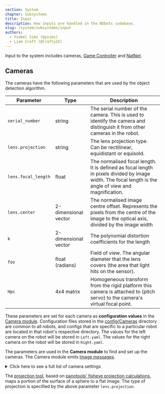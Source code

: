 ```yaml
---
section: System
chapter: Subsystems
title: Input
description: How inputs are handled in the NUbots codebase.
slug: /system/subsystems/input
authors:
  - Ysobel Sims (@ysims)
  - Liam Craft (@Crafty15)
---
```


Input to the system includes cameras, [Game Controller](https://github.com/RoboCup-Humanoid-TC/GameController) and [NatNet](https://optitrack.com/products/natnet-sdk/).

## Cameras

The cameras have the following parameters that are used by the object detection algorithm.

| Parameter           | Type                 | Description                                                                                                                                           |
| ------------------- | -------------------- | ----------------------------------------------------------------------------------------------------------------------------------------------------- |
| `serial_number`     | string               | The serial number of the camera. This is used to identify the camera and distinguish it from other cameras in the robot.                              |
| `lens.projection`   | string               | The lens projection type. Can be rectilinear, equidistant or equisold.                                                                                |
| `lens.focal_length` | float                | The normalised focal length. It is defined as focal length in pixels divided by image width. The focal length is the angle of view and magnification. |
| `lens.center`       | 2-dimensional vector | The normalised image centre offset. Represents the pixels from the centre of the image to the optical axis, divided by the image width                |
| `k`                 | 2-dimensional vector | The polynomial distortion coefficients for the length                                                                                                 |
| `fov`               | float (radians)      | Field of view. The angular diameter that the lens covers (the area that light hits on the sensor).                                                    |
| `Hpc`               | 4x4 matrix           | Homogeneous transform from the rigid platform this camera is attached to (pitch servo) to the camera's virtual focal point.                           |

These parameters are set for each camera as **configuration values** in the [Camera module](https://github.com/NUbots/NUbots/tree/main/module/input/Camera/data/config). Configuration files stored in the [config/Cameras](https://github.com/NUbots/NUbots/tree/main/module/input/Camera/data/config/Cameras) directory are common to all robots, and configs that are specific to a particular robot are located in that robot's respective directory. The values for the left camera on the robot will be stored in `Left.yaml`. The values for the right camera on the robot will be stored in `Right.yaml`.

The parameters are used in the **Camera module** to find and set up the cameras. The Camera module emits [Image messages](https://github.com/NUbots/NUbots/tree/main/shared/message/input/Image.proto).

<details>

  <summary>Click here to see a full list of camera settings</summary>

**This file is a print out directly from the cameras using [arv-tool-0.8](https://github.com/AravisProject/aravis)**

```json
  Point Grey Research-1E100115138C-0115138C (USB3)
Category    : 'Root'
  Category    : 'AcquisitionControl'
      Enumeration  : [RW] 'AcquisitionMode'
          EnumEntry   : 'MultiFrame'
          EnumEntry   : 'SingleFrame'
          EnumEntry   : 'Continuous'
      Command      : [WO] 'AcquisitionStart'
      Command      : [WO] 'AcquisitionStop'
      Integer      : [RW] 'AcquisitionFrameCount'
      Integer      : [RW] 'AcquisitionBurstFrameCount'
      Enumeration  : [RW] 'ExposureMode'
          EnumEntry   : 'TriggerWidth'
          EnumEntry   : 'Timed'
      Float        : [RW] 'ExposureTime'
      Enumeration  : [RW] 'ExposureAuto'
          EnumEntry   : 'Continuous'
          EnumEntry   : 'Once'
          EnumEntry   : 'Off'
      Float        : [RW] 'AcquisitionFrameRate'
      Float        : [RO] 'AcquisitionResultingFrameRate'
      Boolean      : [RW] 'AcquisitionFrameRateEnable'
      Float        : [RW] 'AcquisitionLineRate'
      Enumeration  : [RW] 'TriggerSelector'
            * TriggerMode
            * TriggerSoftware
            * TriggerSource
            * TriggerActivation
            * TriggerOverlap
            * TriggerDelay
          EnumEntry   : 'FrameBurstStart'
          EnumEntry   : 'FrameStart'
          EnumEntry   : 'AcquisitionStart'
      Enumeration  : [RW] 'TriggerMode'
          EnumEntry   : 'On'
          EnumEntry   : 'Off'
      Command      : [WO] 'TriggerSoftware'
      Enumeration  : [RW] 'TriggerSource'
          EnumEntry   : 'LogicBlock1'
          EnumEntry   : 'LogicBlock0'
          EnumEntry   : 'Counter1End'
          EnumEntry   : 'Counter0End'
          EnumEntry   : 'Counter1Start'
          EnumEntry   : 'Counter0Start'
          EnumEntry   : 'UserOutput3'
          EnumEntry   : 'UserOutput2'
          EnumEntry   : 'UserOutput1'
          EnumEntry   : 'UserOutput0'
          EnumEntry   : 'Line3'
          EnumEntry   : 'Line2'
          EnumEntry   : 'Line0'
          EnumEntry   : 'Software'
      Enumeration : 'TriggerActivation' (Not available)
          EnumEntry   : 'AnyEdge'
          EnumEntry   : 'RisingEdge'
          EnumEntry   : 'FallingEdge'
          EnumEntry   : 'LevelHigh'
          EnumEntry   : 'LevelLow'
      Enumeration  : [RW] 'TriggerOverlap'
          EnumEntry   : 'ReadOut'
          EnumEntry   : 'Off'
      Float        : [RW] 'TriggerDelay'
      Enumeration  : [RW] 'SensorShutterMode'
          EnumEntry   : 'Global'
  Category    : 'AnalogControl'
      Enumeration  : [RW] 'GainSelector'
            * GainRaw
            * Gain
          EnumEntry   : 'All'
      Float        : [RW] 'Gain'
      Enumeration  : [RW] 'GainAuto'
          EnumEntry   : 'Continuous'
          EnumEntry   : 'Once'
          EnumEntry   : 'Off'
      Enumeration  : [RW] 'BlackLevelSelector'
            * BlackLevelRaw
            * BlackLevel
          EnumEntry   : 'Digital'
          EnumEntry   : 'Analog'
          EnumEntry   : 'All'
      Float        : [RW] 'BlackLevel'
      Enumeration  : [RW] 'BalanceRatioSelector'
            * BalanceRatio
          EnumEntry   : 'Blue'
          EnumEntry   : 'Red'
      Float        : [RW] 'BalanceRatio'
      Enumeration  : [RW] 'BalanceWhiteAuto'
          EnumEntry   : 'Continuous'
          EnumEntry   : 'Once'
          EnumEntry   : 'Off'
      Float        : [RW] 'Gamma'
      Boolean      : [RW] 'GammaEnable'
      Boolean     : 'SharpeningEnable' (Not available)
      Boolean     : 'SharpeningAuto' (Not available)
      Float       : 'Sharpening' (Not available)
      Float       : 'SharpeningThreshold' (Not available)
  Category    : 'ImageFormatControl'
      Integer      : [RO] 'SensorWidth'
      Integer      : [RO] 'SensorHeight'
      Integer      : [RO] 'WidthMax'
      Integer      : [RO] 'HeightMax'
      Integer      : [RW] 'Width'
      Integer      : [RW] 'Height'
      Integer      : [RW] 'OffsetX'
      Integer      : [RW] 'OffsetY'
      Enumeration  : [RW] 'PixelFormat'
          EnumEntry   : 'BGRa8'
          EnumEntry   : 'BGR8'
          EnumEntry   : 'YCbCr411_8'
          EnumEntry   : 'YCbCr422_8'
          EnumEntry   : 'YCbCr8'
          EnumEntry   : 'BayerBG12p' (Not available)
          EnumEntry   : 'BayerGB12p' (Not available)
          EnumEntry   : 'BayerRG12p'
          EnumEntry   : 'BayerGR12p' (Not available)
          EnumEntry   : 'Mono12p'
          EnumEntry   : 'YUV444Packed'
          EnumEntry   : 'YUV422Packed'
          EnumEntry   : 'YUV411Packed'
          EnumEntry   : 'BayerBG12Packed' (Not available)
          EnumEntry   : 'BayerGB12Packed' (Not available)
          EnumEntry   : 'BayerRG12Packed'
          EnumEntry   : 'BayerGR12Packed' (Not available)
          EnumEntry   : 'Mono12Packed'
          EnumEntry   : 'BayerBG16' (Not available)
          EnumEntry   : 'BayerGB16' (Not available)
          EnumEntry   : 'BayerRG16'
          EnumEntry   : 'BayerGR16' (Not available)
          EnumEntry   : 'BayerBG8' (Not available)
          EnumEntry   : 'BayerGB8' (Not available)
          EnumEntry   : 'BayerRG8'
          EnumEntry   : 'BayerGR8' (Not available)
          EnumEntry   : 'RGB8Packed'
          EnumEntry   : 'Mono16'
          EnumEntry   : 'Mono8'
      Enumeration  : [RO] 'PixelSize'
          EnumEntry   : 'Bpp96'
          EnumEntry   : 'Bpp64'
          EnumEntry   : 'Bpp48'
          EnumEntry   : 'Bpp36'
          EnumEntry   : 'Bpp32'
          EnumEntry   : 'Bpp30'
          EnumEntry   : 'Bpp24'
          EnumEntry   : 'Bpp20'
          EnumEntry   : 'Bpp16'
          EnumEntry   : 'Bpp14'
          EnumEntry   : 'Bpp12'
          EnumEntry   : 'Bpp10'
          EnumEntry   : 'Bpp8'
          EnumEntry   : 'Bpp4'
          EnumEntry   : 'Bpp2'
          EnumEntry   : 'Bpp1'
      Enumeration  : [RO] 'PixelColorFilter'
          EnumEntry   : 'BayerBG'
          EnumEntry   : 'BayerGR'
          EnumEntry   : 'BayerGB'
          EnumEntry   : 'BayerRG'
          EnumEntry   : 'None'
      Integer      : [RO] 'PixelDynamicRangeMin'
      Integer      : [RO] 'PixelDynamicRangeMax'
      Boolean      : [RW] 'IspEnable'
      Enumeration  : [RW] 'BinningSelector'
            * BinningHorizontalMode
            * BinningVerticalMode
            * BinningHorizontal
            * BinningVertical
          EnumEntry   : 'ISP'
          EnumEntry   : 'Sensor'
          EnumEntry   : 'All'
      Enumeration  : [RW] 'BinningHorizontalMode'
          EnumEntry   : 'Average'
          EnumEntry   : 'Sum'
      Enumeration  : [RW] 'BinningVerticalMode'
          EnumEntry   : 'Average'
          EnumEntry   : 'Sum'
      Integer      : [RW] 'BinningHorizontal'
      Integer      : [RW] 'BinningVertical'
      Enumeration  : [RW] 'DecimationSelector'
            * DecimationHorizontalMode
            * DecimationVerticalMode
            * DecimationHorizontal
            * DecimationVertical
          EnumEntry   : 'Sensor'
          EnumEntry   : 'All'
      Enumeration  : [RW] 'DecimationHorizontalMode'
          EnumEntry   : 'Discard'
      Enumeration  : [RW] 'DecimationVerticalMode'
          EnumEntry   : 'Discard'
      Integer      : [RW] 'DecimationHorizontal'
      Integer      : [RW] 'DecimationVertical'
      Boolean      : [RW] 'ReverseX'
      Boolean      : [RW] 'ReverseY'
      Enumeration  : [RW] 'TestPatternGeneratorSelector'
            * TestPattern
          EnumEntry   : 'PipelineStart'
          EnumEntry   : 'Sensor'
      Enumeration  : [RW] 'TestPattern'
          EnumEntry   : 'SensorTestPattern'
          EnumEntry   : 'Increment' (Not available)
          EnumEntry   : 'Off'
      Enumeration  : [RW] 'AdcBitDepth'
          EnumEntry   : 'Bit10'
  Category    : 'DeviceControl'
      Enumeration  : [RO] 'DeviceScanType'
          EnumEntry   : 'Areascan'
      StringReg    : [RO] 'DeviceVendorName'
      StringReg    : [RO] 'DeviceModelName'
      StringReg    : [RO] 'SensorDescription'
      StringReg    : [RO] 'DeviceManufacturerInfo'
      StringReg    : [RO] 'DeviceVersion'
      StringReg    : [RO] 'DeviceFirmwareVersion'
      StringReg    : [RO] 'DeviceSerialNumber'
      StringReg    : [RO] 'DeviceID'
      StringReg    : [RW] 'DeviceUserID'
      Enumeration  : [RO] 'DeviceTLType'
          EnumEntry   : 'Custom'
          EnumEntry   : 'USB3Vision'
          EnumEntry   : 'CoaXPress'
          EnumEntry   : 'CameraLinkHS'
          EnumEntry   : 'CameraLink'
          EnumEntry   : 'GigEVision'
      Integer      : [RO] 'DeviceGenCPVersionMajor'
      Integer      : [RO] 'DeviceGenCPVersionMinor'
      Integer      : [RO] 'DeviceMaxThroughput'
      Integer      : [RO] 'DeviceLinkSpeed'
      Integer      : [RW] 'DeviceLinkThroughputLimit'
      Float        : [RW] 'DeviceLinkBandwidthReserve'
      Integer      : [RO] 'DeviceLinkCurrentThroughput'
      Command      : [WO] 'DeviceReset'
      Enumeration  : [RW] 'DeviceIndicatorMode'
          EnumEntry   : 'ErrorStatus'
          EnumEntry   : 'Active'
          EnumEntry   : 'Inactive'
      Float        : [RO] 'DeviceTemperature'
      Integer      : [RO] 'Timestamp'
      Command      : [WO] 'TimestampLatch'
      Integer      : [RO] 'TimestampIncrement'
      Enumeration  : [RW] 'DevicePowerSupplySelector'
            * PowerSupplyVoltage
            * PowerSupplyCurrent
          EnumEntry   : 'External'
      Float        : [RO] 'PowerSupplyVoltage'
      Float        : [RO] 'PowerSupplyCurrent'
      Integer      : [RO] 'DeviceUptime'
      Integer      : [RO] 'LinkUptime'
      Integer      : [RO] 'EnumerationCount'
      Command      : [WO] 'FactoryReset'
      Integer      : [RO] 'MaxDeviceResetTime'
  Category    : 'TransportLayerControl'
      Integer      : [RO] 'PayloadSize'
      Integer      : [RW] 'TLParamsLocked'
      Category    : 'USB3Vision'
          Integer      : [RO] 'U3VMaxDeviceResponseTime'
          Integer      : [RW] 'U3VMessageChannelID'
          Integer      : [RW] 'U3VAccessPrivilege'
          Integer      : [RO] 'U3VVersionMajor'
          Integer      : [RO] 'U3VVersionMinor'
          Integer      : [RO] 'U3VCPCapability'
                * U3VCPSIRMAvailable
                * U3VCPEIRMAvailable
                * U3VCPIIDC2Available
          Boolean      : [RO] 'U3VCPSIRMAvailable'
          Boolean      : [RO] 'U3VCPEIRMAvailable'
          Boolean      : [RO] 'U3VCPIIDC2Available'
          Integer      : [RO] 'U3VMaxCommandTransferLength'
          Integer      : [RO] 'U3VMaxAcknowledgeTransferLength'
          Integer      : [RO] 'U3VNumberOfStreamChannels'
          Enumeration  : [RO] 'U3VCurrentSpeed'
              EnumEntry   : 'SuperSpeed'
              EnumEntry   : 'HighSpeed'
              EnumEntry   : 'FullSpeed'
              EnumEntry   : 'LowSpeed'
      Integer      : [RO] 'LinkErrorCount'
      Integer      : [RO] 'LinkRecoveryCount'
  Category    : 'SequencerControl'
      Enumeration  : [RW] 'SequencerMode'
          EnumEntry   : 'On'
          EnumEntry   : 'Off'
      Enumeration  : [RW] 'SequencerConfigurationMode'
          EnumEntry   : 'On'
          EnumEntry   : 'Off'
      Enumeration  : [RO] 'SequencerConfigurationValid'
          EnumEntry   : 'Yes'
          EnumEntry   : 'No'
      Enumeration  : [RW] 'SequencerFeatureSelector'
            * SequencerFeatureEnable
          EnumEntry   : 'Height'
          EnumEntry   : 'Width'
          EnumEntry   : 'OffsetY'
          EnumEntry   : 'OffsetX'
          EnumEntry   : 'Gain'
          EnumEntry   : 'ExposureTime'
      Boolean      : [RW] 'SequencerFeatureEnable'
      Integer      : [RW] 'SequencerSetStart'
      Integer     : 'SequencerSetActive' (Not available)
      Integer      : [RW] 'SequencerSetSelector'
            * SequencerSetValid
            * SequencerSetSave
            * SequencerSetLoad
            * SequencerPathSelector
            * SequencerTriggerSource
            * SequencerTriggerActivation
            * SequencerSetNext
      Enumeration  : [RO] 'SequencerSetValid'
          EnumEntry   : 'Yes'
          EnumEntry   : 'No'
      Command      : [RW] 'SequencerSetSave'
      Command      : [RW] 'SequencerSetLoad'
      Integer      : [RW] 'SequencerPathSelector'
            * SequencerTriggerSource
            * SequencerTriggerActivation
            * SequencerSetNext
      Enumeration  : [RW] 'SequencerTriggerSource'
          EnumEntry   : 'FrameStart'
          EnumEntry   : 'Off'
      Enumeration : 'SequencerTriggerActivation' (Not available)
          EnumEntry   : 'LevelLow' (Not available)
          EnumEntry   : 'LevelHigh' (Not available)
          EnumEntry   : 'AnyEdge' (Not available)
          EnumEntry   : 'FallingEdge' (Not available)
          EnumEntry   : 'RisingEdge' (Not available)
      Integer     : 'SequencerSetNext' (Not available)
  Category    : 'ColorTransformationControl'
      Enumeration : 'ColorTransformationSelector' (Not available)
          EnumEntry   : 'RGBtoYUV' (Not available)
          EnumEntry   : 'RGBtoRGB' (Not available)
      Boolean     : 'ColorTransformationEnable' (Not available)
      Enumeration : 'ColorTransformationValueSelector' (Not available)
          EnumEntry   : 'Offset2' (Not available)
          EnumEntry   : 'Offset1' (Not available)
          EnumEntry   : 'Offset0' (Not available)
          EnumEntry   : 'Gain22'
          EnumEntry   : 'Gain21'
          EnumEntry   : 'Gain20'
          EnumEntry   : 'Gain12'
          EnumEntry   : 'Gain11'
          EnumEntry   : 'Gain10'
          EnumEntry   : 'Gain02'
          EnumEntry   : 'Gain01'
          EnumEntry   : 'Gain00'
      Float       : 'ColorTransformationValue' (Not available)
      Enumeration  : [RW] 'RgbTransformLightSource'
          EnumEntry   : 'Custom'
          EnumEntry   : 'Shade8000K'
          EnumEntry   : 'Cloudy6500K'
          EnumEntry   : 'Daylight5000K'
          EnumEntry   : 'CoolFluorescent4000K'
          EnumEntry   : 'WarmFluorescent3000K'
          EnumEntry   : 'Tungsten2800K'
          EnumEntry   : 'General'
      Boolean     : 'SaturationEnable' (Not available)
      Float       : 'Saturation' (Not available)
  Category    : 'AutoAlgorithmControl'
      Enumeration  : [RW] 'AutoAlgorithmSelector'
            * AasRoiEnable
            * AasRoiOffsetX
            * AasRoiOffsetY
            * AasRoiWidth
            * AasRoiHeight
          EnumEntry   : 'Ae'
          EnumEntry   : 'Awb'
      Boolean      : [RW] 'AasRoiEnable'
      Integer     : 'AasRoiOffsetX' (Not available)
      Integer     : 'AasRoiOffsetY' (Not available)
      Integer     : 'AasRoiWidth' (Not available)
      Integer     : 'AasRoiHeight' (Not available)
      Enumeration  : [RW] 'BalanceWhiteAutoProfile'
          EnumEntry   : 'Outdoor'
          EnumEntry   : 'Indoor'
      Float        : [RW] 'BalanceWhiteAutoLowerLimit'
      Float        : [RW] 'BalanceWhiteAutoUpperLimit'
      Float        : [RW] 'BalanceWhiteAutoDamping'
      Enumeration  : [RW] 'AutoExposureTargetGreyValueAuto'
          EnumEntry   : 'Continuous'
          EnumEntry   : 'Off'
      Float       : 'AutoExposureTargetGreyValue' (Not available)
      Enumeration  : [RW] 'AutoExposureLightingMode'
          EnumEntry   : 'Normal'
          EnumEntry   : 'Frontlight'
          EnumEntry   : 'Backlight'
      Enumeration  : [RW] 'AutoExposureMeteringMode'
          EnumEntry   : 'Partial'
          EnumEntry   : 'Spot'
          EnumEntry   : 'Average'
      Float        : [RW] 'AutoExposureExposureTimeLowerLimit'
      Float        : [RW] 'AutoExposureExposureTimeUpperLimit'
      Float        : [RW] 'AutoExposureGainLowerLimit'
      Float        : [RW] 'AutoExposureGainUpperLimit'
      Float        : [RW] 'AutoExposureGreyValueLowerLimit'
      Float        : [RW] 'AutoExposureGreyValueUpperLimit'
      Float        : [RW] 'AutoExposureEVCompensation'
      Float        : [RW] 'AutoExposureControlLoopDamping'
      Enumeration  : [RW] 'AutoExposureControlPriority'
          EnumEntry   : 'ExposureTime'
          EnumEntry   : 'Gain'
  Category    : 'FlatFieldCorrectionControl'
      Boolean      : [RW] 'FfcEnable'
      Enumeration  : [RW] 'FfcMode'
          EnumEntry   : 'Calibration'
          EnumEntry   : 'User'
          EnumEntry   : 'Factory'
      Category    : 'FfcUserTableControl'
          Integer     : 'FfcUserTableXCoordinate' (Not available)
          Float       : 'FfcUserGain' (Not available)
          Integer     : 'FfcUserOffset' (Not available)
          Command     : 'FfcUserTableReset' (Not available)
          Command     : 'FfcUserTableSave' (Not available)
          Register    : 'FfcUserGainAll' (Not available)
          Register    : 'FfcUserOffsetAll' (Not available)
  Category    : 'DefectivePixelCorrection'
      Boolean      : [RW] 'DefectCorrectStaticEnable'
      Enumeration  : [RW] 'DefectCorrectionMode'
          EnumEntry   : 'Highlight'
          EnumEntry   : 'Average'
      Integer      : [RW] 'DefectTablePixelCount'
      Integer      : [RW] 'DefectTableIndex'
            * DefectTableCoordinateX
            * DefectTableCoordinateY
      Integer      : [RW] 'DefectTableCoordinateX'
      Integer      : [RW] 'DefectTableCoordinateY'
      Command      : [RW] 'DefectTableApply'
      Command      : [WO] 'DefectTableSave'
      Command      : [RW] 'DefectTableFactoryRestore'
  Category    : 'UserSetControl'
      Enumeration  : [RW] 'UserSetSelector'
            * UserSetLoad
            * UserSetSave
          EnumEntry   : 'UserSet1'
          EnumEntry   : 'UserSet0'
          EnumEntry   : 'Default'
      Command      : [RW] 'UserSetLoad'
      Command      : [RW] 'UserSetSave'
      Enumeration  : [RW] 'UserSetDefault'
          EnumEntry   : 'UserSet1'
          EnumEntry   : 'UserSet0'
          EnumEntry   : 'Default'
      Enumeration  : [RW] 'UserSetFeatureSelector'
          EnumEntry   : 'Width'
          EnumEntry   : 'V3_3EnableLine3'
          EnumEntry   : 'V3_3EnableLine2'
          EnumEntry   : 'V3_3EnableLine1'
          EnumEntry   : 'V3_3EnableLine0'
          EnumEntry   : 'UserOutputValueAll'
          EnumEntry   : 'TriggerSourceFrameStart'
          EnumEntry   : 'TriggerSourceFrameBurstStart'
          EnumEntry   : 'TriggerSourceAcquisitionStart'
          EnumEntry   : 'TriggerOverlapFrameStart'
          EnumEntry   : 'TriggerOverlapFrameBurstStart'
          EnumEntry   : 'TriggerOverlapAcquisitionStart'
          EnumEntry   : 'TriggerModeFrameStart'
          EnumEntry   : 'TriggerModeFrameBurstStart'
          EnumEntry   : 'TriggerModeAcquisitionStart'
          EnumEntry   : 'TriggerDelayFrameStart'
          EnumEntry   : 'TriggerDelayFrameBurstStart'
          EnumEntry   : 'TriggerDelayAcquisitionStart'
          EnumEntry   : 'TriggerActivationFrameStart'
          EnumEntry   : 'TriggerActivationFrameBurstStart'
          EnumEntry   : 'TriggerActivationAcquisitionStart'
          EnumEntry   : 'TransferOperationMode'
          EnumEntry   : 'TransferControlMode'
          EnumEntry   : 'TransferBlockCount'
          EnumEntry   : 'TestPatternSensor'
          EnumEntry   : 'TestPatternPipelineStart'
          EnumEntry   : 'SharpeningThreshold'
          EnumEntry   : 'SharpeningEnable'
          EnumEntry   : 'SharpeningAuto'
          EnumEntry   : 'Sharpening'
          EnumEntry   : 'SensorShutterMode'
          EnumEntry   : 'SaturationEnable'
          EnumEntry   : 'Saturation'
          EnumEntry   : 'RgbTransformLightSource'
          EnumEntry   : 'ReverseY'
          EnumEntry   : 'ReverseX'
          EnumEntry   : 'PixelFormat'
          EnumEntry   : 'OffsetY'
          EnumEntry   : 'OffsetX'
          EnumEntry   : 'LogicBlockLUTOutputValueAllLogicBlock1Value'
          EnumEntry   : 'LogicBlockLUTOutputValueAllLogicBlock1Enable'
          EnumEntry   : 'LogicBlockLUTOutputValueAllLogicBlock0Value'
          EnumEntry   : 'LogicBlockLUTOutputValueAllLogicBlock0Enable'
          EnumEntry   : 'LogicBlockLUTInputSourceLogicBlock1Input3'
          EnumEntry   : 'LogicBlockLUTInputSourceLogicBlock1Input2'
          EnumEntry   : 'LogicBlockLUTInputSourceLogicBlock1Input1'
          EnumEntry   : 'LogicBlockLUTInputSourceLogicBlock1Input0'
          EnumEntry   : 'LogicBlockLUTInputSourceLogicBlock0Input3'
          EnumEntry   : 'LogicBlockLUTInputSourceLogicBlock0Input2'
          EnumEntry   : 'LogicBlockLUTInputSourceLogicBlock0Input1'
          EnumEntry   : 'LogicBlockLUTInputSourceLogicBlock0Input0'
          EnumEntry   : 'LogicBlockLUTInputActivationLogicBlock1Input3'
          EnumEntry   : 'LogicBlockLUTInputActivationLogicBlock1Input2'
          EnumEntry   : 'LogicBlockLUTInputActivationLogicBlock1Input1'
          EnumEntry   : 'LogicBlockLUTInputActivationLogicBlock1Input0'
          EnumEntry   : 'LogicBlockLUTInputActivationLogicBlock0Input3'
          EnumEntry   : 'LogicBlockLUTInputActivationLogicBlock0Input2'
          EnumEntry   : 'LogicBlockLUTInputActivationLogicBlock0Input1'
          EnumEntry   : 'LogicBlockLUTInputActivationLogicBlock0Input0'
          EnumEntry   : 'LineSourceLine3'
          EnumEntry   : 'LineSourceLine2'
          EnumEntry   : 'LineSourceLine1'
          EnumEntry   : 'LineSourceLine0'
          EnumEntry   : 'LineModeLine3'
          EnumEntry   : 'LineModeLine2'
          EnumEntry   : 'LineModeLine1'
          EnumEntry   : 'LineModeLine0'
          EnumEntry   : 'LineInverterLine3'
          EnumEntry   : 'LineInverterLine2'
          EnumEntry   : 'LineInverterLine1'
          EnumEntry   : 'LineInverterLine0'
          EnumEntry   : 'LineFilterWidthLine3Deglitch'
          EnumEntry   : 'LineFilterWidthLine3Debounce'
          EnumEntry   : 'LineFilterWidthLine2Deglitch'
          EnumEntry   : 'LineFilterWidthLine2Debounce'
          EnumEntry   : 'LineFilterWidthLine1Deglitch'
          EnumEntry   : 'LineFilterWidthLine1Debounce'
          EnumEntry   : 'LineFilterWidthLine0Deglitch'
          EnumEntry   : 'LineFilterWidthLine0Debounce'
          EnumEntry   : 'LUTEnable'
          EnumEntry   : 'IspEnable'
          EnumEntry   : 'Height'
          EnumEntry   : 'GammaEnable'
          EnumEntry   : 'Gamma'
          EnumEntry   : 'GainAuto'
          EnumEntry   : 'GainAll'
          EnumEntry   : 'FfcMode'
          EnumEntry   : 'FfcEnable'
          EnumEntry   : 'ExposureTime'
          EnumEntry   : 'ExposureMode'
          EnumEntry   : 'ExposureAuto'
          EnumEntry   : 'ExposureActiveMode'
          EnumEntry   : 'EventNotificationExposureEnd'
          EnumEntry   : 'EventNotificationError'
          EnumEntry   : 'EvCompensationRaw'
          EnumEntry   : 'DeviceLinkThroughputLimit'
          EnumEntry   : 'DeviceLinkBandwidthReserve'
          EnumEntry   : 'DeviceIndicatorMode'
          EnumEntry   : 'DefectCorrectionMode'
          EnumEntry   : 'DefectCorrectStaticEnable'
          EnumEntry   : 'DecimationVerticalAll'
          EnumEntry   : 'DecimationHorizontalAll'
          EnumEntry   : 'CounterTriggerSourceCounter1'
          EnumEntry   : 'CounterTriggerSourceCounter0'
          EnumEntry   : 'CounterTriggerActivationCounter1'
          EnumEntry   : 'CounterTriggerActivationCounter0'
          EnumEntry   : 'CounterResetSourceCounter1'
          EnumEntry   : 'CounterResetSourceCounter0'
          EnumEntry   : 'CounterResetActivationCounter1'
          EnumEntry   : 'CounterResetActivationCounter0'
          EnumEntry   : 'CounterEventSourceCounter1'
          EnumEntry   : 'CounterEventSourceCounter0'
          EnumEntry   : 'CounterEventActivationCounter1'
          EnumEntry   : 'CounterEventActivationCounter0'
          EnumEntry   : 'CounterDurationCounter1'
          EnumEntry   : 'CounterDurationCounter0'
          EnumEntry   : 'CounterDelayCounter1'
          EnumEntry   : 'CounterDelayCounter0'
          EnumEntry   : 'ColorTransformationEnable'
          EnumEntry   : 'ChunkModeActive'
          EnumEntry   : 'ChunkEnableAll'
          EnumEntry   : 'BlackLevelAll'
          EnumEntry   : 'BinningVerticalMode'
          EnumEntry   : 'BinningVerticalAll'
          EnumEntry   : 'BinningHorizontalMode'
          EnumEntry   : 'BinningHorizontalAll'
          EnumEntry   : 'BalanceWhiteAutoUpperLimit'
          EnumEntry   : 'BalanceWhiteAutoProfile'
          EnumEntry   : 'BalanceWhiteAutoLowerLimit'
          EnumEntry   : 'BalanceWhiteAutoDamping'
          EnumEntry   : 'BalanceWhiteAuto'
          EnumEntry   : 'BalanceRatioRed'
          EnumEntry   : 'BalanceRatioBlue'
          EnumEntry   : 'AutoExposureTargetGreyValueAuto'
          EnumEntry   : 'AutoExposureTargetGreyValue'
          EnumEntry   : 'AutoExposureMeteringMode'
          EnumEntry   : 'AutoExposureLightingMode'
          EnumEntry   : 'AutoExposureGreyValueUpperLimit'
          EnumEntry   : 'AutoExposureGreyValueLowerLimit'
          EnumEntry   : 'AutoExposureGainUpperLimit'
          EnumEntry   : 'AutoExposureGainLowerLimit'
          EnumEntry   : 'AutoExposureExposureTimeUpperLimit'
          EnumEntry   : 'AutoExposureExposureTimeLowerLimit'
          EnumEntry   : 'AutoExposureEVCompensation'
          EnumEntry   : 'AutoExposureControlPriority'
          EnumEntry   : 'AutoExposureControlLoopDamping'
          EnumEntry   : 'AdcBitDepth'
          EnumEntry   : 'AcquisitionMode'
          EnumEntry   : 'AcquisitionLineRate'
          EnumEntry   : 'AcquisitionFrameRateEnable'
          EnumEntry   : 'AcquisitionFrameRate'
          EnumEntry   : 'AcquisitionFrameCount'
          EnumEntry   : 'AcquisitionBurstFrameCount'
          EnumEntry   : 'AasRoiWidthAwb'
          EnumEntry   : 'AasRoiWidthAe'
          EnumEntry   : 'AasRoiOffsetYAwb'
          EnumEntry   : 'AasRoiOffsetYAe'
          EnumEntry   : 'AasRoiOffsetXAwb'
          EnumEntry   : 'AasRoiOffsetXAe'
          EnumEntry   : 'AasRoiHeightAwb'
          EnumEntry   : 'AasRoiHeightAe'
          EnumEntry   : 'AasRoiEnableAwb'
          EnumEntry   : 'AasRoiEnableAe'
      Boolean      : [RO] 'UserSetFeatureEnable'
  Category    : 'ChunkDataControl'
      Boolean      : [RW] 'ChunkModeActive'
      Enumeration  : [RW] 'ChunkSelector'
            * ChunkEnable
          EnumEntry   : 'SequencerSetActive'
          EnumEntry   : 'Timestamp'
          EnumEntry   : 'PixelFormat'
          EnumEntry   : 'BlackLevel'
          EnumEntry   : 'Gain'
          EnumEntry   : 'ExposureTime'
          EnumEntry   : 'Height'
          EnumEntry   : 'Width'
          EnumEntry   : 'OffsetY'
          EnumEntry   : 'OffsetX'
          EnumEntry   : 'FrameID'
          EnumEntry   : 'CRC'
          EnumEntry   : 'Image'
      Boolean      : [RW] 'ChunkEnable'
      Integer      : [RO] 'ChunkImage'
      Integer      : [RO] 'ChunkCRC'
      Integer      : [RO] 'ChunkFrameID'
      Integer      : [RO] 'ChunkOffsetX'
      Integer      : [RO] 'ChunkOffsetY'
      Integer      : [RO] 'ChunkWidth'
      Integer      : [RO] 'ChunkHeight'
      Enumeration  : [RO] 'ChunkPixelFormat'
          EnumEntry   : 'YCbCr601_422_8_CbYCrY'
          EnumEntry   : 'BayerBG8'
          EnumEntry   : 'BayerGB8'
          EnumEntry   : 'BayerRG8'
          EnumEntry   : 'BayerGR8'
          EnumEntry   : 'YUV422Packed'
          EnumEntry   : 'RGB8Packed'
          EnumEntry   : 'Mono16'
          EnumEntry   : 'Mono12Packed'
          EnumEntry   : 'Mono8'
      Float        : [RO] 'ChunkExposureTime'
      Enumeration  : [RW] 'ChunkGainSelector'
            * ChunkGain
          EnumEntry   : 'Blue'
          EnumEntry   : 'Green'
          EnumEntry   : 'Red'
          EnumEntry   : 'All'
      Float        : [RO] 'ChunkGain'
      Enumeration  : [RW] 'ChunkBlackLevelSelector'
            * ChunkBlackLevel
          EnumEntry   : 'All'
      Float        : [RO] 'ChunkBlackLevel'
      Integer      : [RO] 'ChunkTimestamp'
      Integer      : [RO] 'ChunkSequencerSetActive'
  Category    : 'LUTControl'
      Enumeration  : [RW] 'LUTSelector'
            * LUTEnable
            * LUTIndex
            * LUTValue
            * LUTValueAll
          EnumEntry   : 'LUT1'
      Boolean      : [RW] 'LUTEnable'
      Integer      : [RW] 'LUTIndex'
            * LUTValue
      Integer      : [RW] 'LUTValue'
      Register     : [RW] 'LUTValueAll'
  Category    : 'EventControl'
      Enumeration  : [RW] 'EventSelector'
            * EventNotification
          EnumEntry   : 'ExposureEnd'
          EnumEntry   : 'Error'
      Enumeration  : [RW] 'EventNotification'
          EnumEntry   : 'Off'
          EnumEntry   : 'On'
      Category    : 'EventExposureEndData'
          Integer      : [RO] 'EventExposureEnd'
          Integer      : [RO] 'EventExposureEndTimestamp'
          Integer      : [RO] 'EventExposureEndFrameID'
      Category    : 'EventErrorData'
          Integer      : [RO] 'EventError'
          Integer      : [RO] 'EventErrorTimestamp'
          Integer      : [RO] 'EventErrorFrameID'
          Integer      : [RO] 'EventErrorCode'
      Category    : 'EventTestData'
          Integer      : [RO] 'EventTest'
          Integer      : [RO] 'EventTestTimestamp'
  Category    : 'CounterAndTimerControl'
      Enumeration  : [RW] 'CounterSelector'
            * CounterEventSource
            * CounterEventActivation
            * CounterDuration
            * CounterDelay
            * CounterValue
            * CounterTriggerSource
            * CounterTriggerActivation
            * CounterResetSource
            * CounterResetActivation
            * CounterValueAtReset
            * CounterStatus
          EnumEntry   : 'Counter1'
          EnumEntry   : 'Counter0'
      Enumeration  : [RW] 'CounterEventSource'
          EnumEntry   : 'FrameTriggerWait'
          EnumEntry   : 'ExposureEnd'
          EnumEntry   : 'ExposureStart'
          EnumEntry   : 'LogicBlock1'
          EnumEntry   : 'LogicBlock0'
          EnumEntry   : 'Counter1End'
          EnumEntry   : 'Counter0End'
          EnumEntry   : 'Counter1Start'
          EnumEntry   : 'Counter0Start'
          EnumEntry   : 'UserOutput3'
          EnumEntry   : 'UserOutput2'
          EnumEntry   : 'UserOutput1'
          EnumEntry   : 'UserOutput0'
          EnumEntry   : 'Line3'
          EnumEntry   : 'Line2'
          EnumEntry   : 'Line0'
          EnumEntry   : 'MHzTick'
          EnumEntry   : 'Off'
      Enumeration : 'CounterEventActivation' (Not available)
          EnumEntry   : 'AnyEdge'
          EnumEntry   : 'RisingEdge'
          EnumEntry   : 'FallingEdge'
          EnumEntry   : 'LevelHigh'
          EnumEntry   : 'LevelLow'
      Integer      : [RW] 'CounterDuration'
      Integer      : [RO] 'CounterValue'
      Integer     : 'CounterValueAtReset' (Not available)
      Enumeration  : [RW] 'CounterTriggerSource'
          EnumEntry   : 'FrameTriggerWait'
          EnumEntry   : 'ExposureEnd'
          EnumEntry   : 'ExposureStart'
          EnumEntry   : 'LogicBlock1'
          EnumEntry   : 'LogicBlock0'
          EnumEntry   : 'Counter1End'
          EnumEntry   : 'Counter0End'
          EnumEntry   : 'Counter1Start'
          EnumEntry   : 'Counter0Start'
          EnumEntry   : 'UserOutput3'
          EnumEntry   : 'UserOutput2'
          EnumEntry   : 'UserOutput1'
          EnumEntry   : 'UserOutput0'
          EnumEntry   : 'Line3'
          EnumEntry   : 'Line2'
          EnumEntry   : 'Line0'
          EnumEntry   : 'Off'
      Enumeration  : [RW] 'CounterTriggerActivation'
          EnumEntry   : 'AnyEdge'
          EnumEntry   : 'RisingEdge'
          EnumEntry   : 'FallingEdge'
          EnumEntry   : 'LevelHigh'
          EnumEntry   : 'LevelLow'
      Enumeration : 'CounterResetSource' (Not available)
          EnumEntry   : 'FrameTriggerWait'
          EnumEntry   : 'ExposureEnd'
          EnumEntry   : 'ExposureStart'
          EnumEntry   : 'LogicBlock1'
          EnumEntry   : 'LogicBlock0'
          EnumEntry   : 'Counter1End'
          EnumEntry   : 'Counter0End'
          EnumEntry   : 'Counter1Start'
          EnumEntry   : 'Counter0Start'
          EnumEntry   : 'UserOutput3'
          EnumEntry   : 'UserOutput2'
          EnumEntry   : 'UserOutput1'
          EnumEntry   : 'UserOutput0'
          EnumEntry   : 'Line3'
          EnumEntry   : 'Line2'
          EnumEntry   : 'Line0'
          EnumEntry   : 'Off'
      Enumeration : 'CounterResetActivation' (Not available)
          EnumEntry   : 'AnyEdge'
          EnumEntry   : 'RisingEdge'
          EnumEntry   : 'FallingEdge'
          EnumEntry   : 'LevelHigh'
          EnumEntry   : 'LevelLow'
      Enumeration  : [RO] 'CounterStatus'
          EnumEntry   : 'CounterOverflow'
          EnumEntry   : 'CounterCompleted'
          EnumEntry   : 'CounterActive'
          EnumEntry   : 'CounterTriggerWait'
          EnumEntry   : 'CounterIdle'https://github.com/AravisProject/aravis
  Category    : 'TestControl'
      Integer      : [RW] 'TestPendingAck'
      Command      : [WO] 'TestEventGenerate'
      Integer      : [RW] 'Test0001'
      Integer      : [RO] 'GuiXmlManifestAddress'
      Command      : [WO] 'TriggerEventTest'
  Category    : 'LogicBlockControl'
      Enumeration  : [RW] 'LogicBlockSelector'
            * LogicBlockLUTSelector
          EnumEntry   : 'LogicBlock1'
          EnumEntry   : 'LogicBlock0'
      Enumeration  : [RW] 'LogicBlockLUTSelector'
            * LogicBlockLUTOutputValueAll
            * LogicBlockLUTInputSelector
            * LogicBlockLUTRowIndex
          EnumEntry   : 'Enable'
          EnumEntry   : 'Value'
      Enumeration  : [RW] 'LogicBlockLUTInputSelector'
            * LogicBlockLUTInputSource
            * LogicBlockLUTInputActivation
          EnumEntry   : 'Input2'
          EnumEntry   : 'Input1'
          EnumEntry   : 'Input0'
      Enumeration  : [RW] 'LogicBlockLUTInputSource'
          EnumEntry   : 'AcquisitionActive'
          EnumEntry   : 'FrameTriggerWait'
          EnumEntry   : 'ExposureEnd'
          EnumEntry   : 'ExposureStart'
          EnumEntry   : 'LogicBlock1'
          EnumEntry   : 'LogicBlock0'
          EnumEntry   : 'Counter1End'
          EnumEntry   : 'Counter0End'
          EnumEntry   : 'Counter1Start'
          EnumEntry   : 'Counter0Start'
          EnumEntry   : 'UserOutput3'
          EnumEntry   : 'UserOutput2'
          EnumEntry   : 'UserOutput1'
          EnumEntry   : 'UserOutput0'
          EnumEntry   : 'Line3'
          EnumEntry   : 'Line2'
          EnumEntry   : 'Line0'
          EnumEntry   : 'Zero'
      Enumeration  : [RW] 'LogicBlockLUTInputActivation'
          EnumEntry   : 'AnyEdge'
          EnumEntry   : 'RisingEdge'
          EnumEntry   : 'FallingEdge'
          EnumEntry   : 'LevelHigh'
          EnumEntry   : 'LevelLow'
      Integer      : [RW] 'LogicBlockLUTOutputValueAll'
      Integer      : [RW] 'LogicBlockLUTRowIndex'
            * LogicBlockLUTOutputValue
      Boolean      : [RW] 'LogicBlockLUTOutputValue'
  Category    : 'DigitalIOControl'
      Enumeration  : [RW] 'LineSelector'
            * LineMode
            * V3_3Enable
            * LineInverter
            * LineStatus
            * LineInputFilterSelector
            * LineSource
            * LineFormat
          EnumEntry   : 'Line3'
          EnumEntry   : 'Line2'
          EnumEntry   : 'Line1'
          EnumEntry   : 'Line0'
      Enumeration  : [RW] 'LineMode'
          EnumEntry   : 'Input'
      Boolean     : 'V3_3Enable' (Not available)
      Boolean      : [RW] 'LineInverter'
      Boolean      : [RO] 'LineStatus'
      Integer      : [RO] 'LineStatusAll'
      Enumeration  : [RW] 'LineInputFilterSelector'
            * LineFilterWidth
          EnumEntry   : 'Debounce'
          EnumEntry   : 'Deglitch'
      Float        : [RW] 'LineFilterWidth'
      Enumeration  : [RW] 'LineSource'
          EnumEntry   : 'Off'
      Enumeration  : [RO] 'LineFormat'
          EnumEntry   : 'OpenDrain' (Not available)
          EnumEntry   : 'OptoCoupled'
          EnumEntry   : 'TriState' (Not available)
          EnumEntry   : 'NoConnect' (Not available)
      Enumeration  : [RW] 'UserOutputSelector'
            * UserOutputValue
          EnumEntry   : 'UserOutput3'
          EnumEntry   : 'UserOutput2'
          EnumEntry   : 'UserOutput1'
          EnumEntry   : 'UserOutput0'
      Boolean      : [RW] 'UserOutputValue'
      Integer      : [RW] 'UserOutputValueAll'
  Category    : 'FileAccessControl'
      Enumeration  : [RW] 'FileSelector'
            * FileOperationSelector_Val
            * FileOpenMode_Val
            * FileSize_Val
          EnumEntry   : 'UserFile1'
          EnumEntry   : 'UserSet1'
          EnumEntry   : 'UserSet0'
          EnumEntry   : 'UserSetDefault'
      Enumeration  : [RW] 'FileOperationSelector'
            * FileOperationExecute_Val
            * FileAccessOffset_Val
            * FileAccessLength_Val
            * FileOperationStatus_Val
            * FileOperationResult_Val
          EnumEntry   : 'Delete'
          EnumEntry   : 'Write'
          EnumEntry   : 'Read'
          EnumEntry   : 'Close'
          EnumEntry   : 'Open'
      Command      : [WO] 'FileOperationExecute'
      Enumeration  : [RW] 'FileOpenMode'
          EnumEntry   : 'ReadWrite'
          EnumEntry   : 'Write'
          EnumEntry   : 'Read'
      Register     : [RW] 'FileAccessBuffer'
      Integer      : [RW] 'FileAccessOffset'
      Integer      : [RW] 'FileAccessLength'
      Enumeration  : [RO] 'FileOperationStatus'
          EnumEntry   : 'Failure'
          EnumEntry   : 'Success'
      Integer      : [RO] 'FileOperationResult'
      Integer      : [RO] 'FileSize'
  Category    : 'TransferControl'
      Enumeration  : [RW] 'TransferControlMode'
          EnumEntry   : 'UserControlled'
          EnumEntry   : 'Automatic'
          EnumEntry   : 'Basic'
      Enumeration : 'TransferOperationMode' (Not available)
          EnumEntry   : 'MultiBlock' (Not available)
          EnumEntry   : 'Continuous'
      Integer     : 'TransferBlockCount' (Not available)
      Integer      : [RO] 'TransferQueueMaxBlockCount'
      Integer      : [RO] 'TransferQueueCurrentBlockCount'
      Integer      : [RO] 'TransferQueueOverflowCount'
      Enumeration : 'TransferQueueMode' (Not available)
          EnumEntry   : 'FirstInFirstOut'
      Command     : 'TransferStart' (Not available)
      Command     : 'TransferStop' (Not available)

```

</details>

The [projection tool](https://github.com/NUbots/NUbots/tree/main/shared/utility/vision/projection.h), based on [panotools' fisheye projection calculations](https://wiki.panotools.org/Fisheye_Projection), maps a portion of the surface of a sphere to a flat image. The type of projection is specified by the above parameter `lens.projection`.
